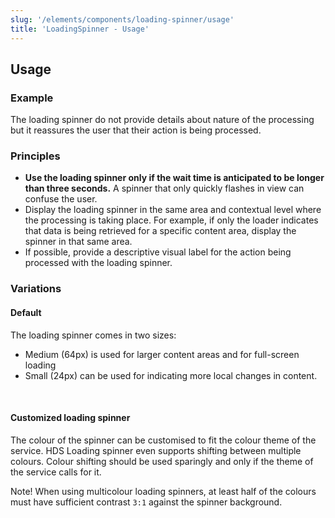 ```yaml
---
slug: '/elements/components/loading-spinner/usage'
title: 'LoadingSpinner - Usage'
---
```




## Usage

### Example

<PlaygroundPreview>
  <LoadingSpinner />
</PlaygroundPreview>

The loading spinner do not provide details about nature of the processing but it reassures the user that their action is being processed.

### Principles

- **Use the loading spinner only if the wait time is anticipated to be longer than three seconds.** A spinner that only quickly flashes in view can confuse the user.
- Display the loading spinner in the same area and contextual level where the processing is taking place. For example, if only the loader indicates that data is being retrieved for a specific content area, display the spinner in that same area.
- If possible, provide a descriptive visual label for the action being processed with the loading spinner.

### Variations

#### Default

The loading spinner comes in two sizes:

- Medium (64px) is used for larger content areas and for full-screen loading
- Small (24px) can be used for indicating more local changes in content.

<PlaygroundPreview>
  <LoadingSpinner />
  <br />
  <LoadingSpinner small />
</PlaygroundPreview>

#### Customized loading spinner

The colour of the spinner can be customised to fit the colour theme of the service. HDS Loading spinner even supports shifting between multiple colours. Colour shifting should be used sparingly and only if the theme of the service calls for it.

Note! When using multicolour loading spinners, at least half of the colours must have sufficient contrast `3:1` against the spinner background.

<PlaygroundPreview>
  <LoadingSpinner
    theme={{
      '--spinner-color': 'var(--color-tram)',
    }}
  />
  <br />
  <LoadingSpinner
    multicolor
    theme={{
      '--spinner-color-stage1': 'var(--color-coat-of-arms)',
      '--spinner-color-stage2': 'var(--color-tram)',
      '--spinner-color-stage3': 'var(--color-metro)',
    }}
  />
</PlaygroundPreview>
